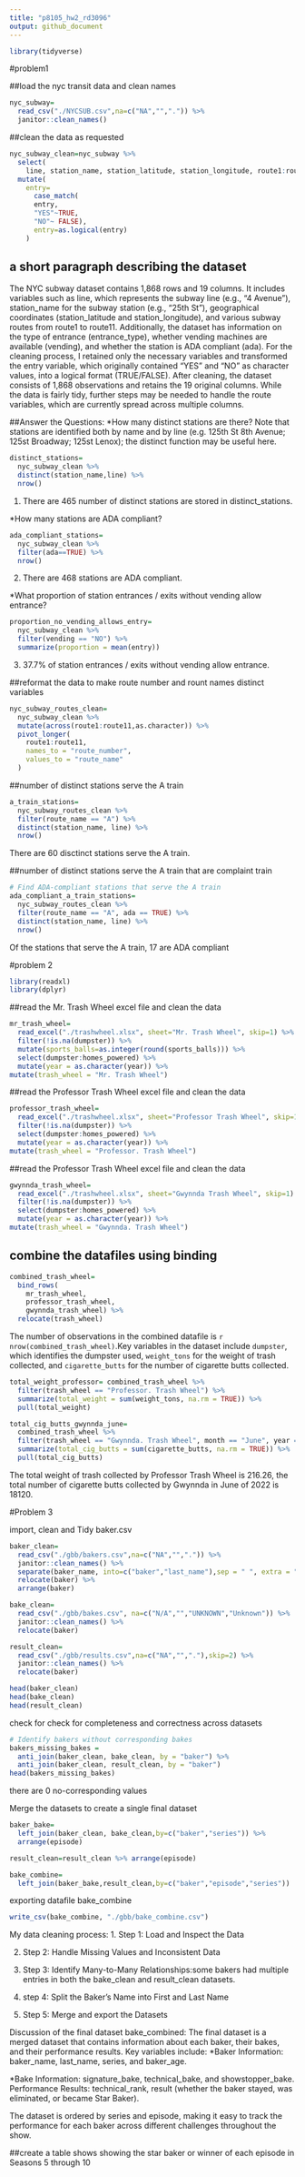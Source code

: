 ```yaml
---
title: "p8105_hw2_rd3096"
output: github_document
---
```


```r
library(tidyverse)
```

#problem1 

##load the nyc transit data and clean names
```r
nyc_subway=
  read_csv("./NYCSUB.csv",na=c("NA","",".")) %>% 
  janitor::clean_names()
```

##clean the data as requested 
```r
nyc_subway_clean=nyc_subway %>% 
  select(
    line, station_name, station_latitude, station_longitude, route1:route11, entry, vending, entrance_type, ada) %>% 
  mutate(
    entry=
      case_match(
      entry,
      "YES"~TRUE,
      "NO"~ FALSE),
      entry=as.logical(entry)
    )
```

## a short paragraph describing the dataset
The NYC subway dataset contains 1,868 rows and 19 columns. It includes variables such as line, which represents the subway line (e.g., "4 Avenue"), station_name for the subway station (e.g., "25th St"), geographical coordinates (station_latitude and station_longitude), and various subway routes from route1 to route11. Additionally, the dataset has information on the type of entrance (entrance_type), whether vending machines are available (vending), and whether the station is ADA compliant (ada).
For the cleaning process, I retained only the necessary variables and transformed the entry variable, which originally contained "YES" and "NO" as character values, into a logical format (TRUE/FALSE). After cleaning, the dataset consists of 1,868 observations and retains the 19 original columns. While the data is fairly tidy, further steps may be needed to handle the route variables, which are currently spread across multiple columns.

##Answer the Questions:
*How many distinct stations are there? Note that stations are identified both by name and by line (e.g. 125th St 8th Avenue; 125st Broadway; 125st Lenox); the distinct function may be useful here.

```r
distinct_stations=
  nyc_subway_clean %>% 
  distinct(station_name,line) %>% 
  nrow()
```
1. There are 465 number of distinct stations are stored in distinct_stations.

*How many stations are ADA compliant?
```r
ada_compliant_stations=
  nyc_subway_clean %>% 
  filter(ada==TRUE) %>% 
  nrow()
```
2. There are 468 stations are ADA compliant.

*What proportion of station entrances / exits without vending allow entrance?
```r
proportion_no_vending_allows_entry=
  nyc_subway_clean %>%
  filter(vending == "NO") %>%
  summarize(proportion = mean(entry))
```
3. 37.7% of station entrances / exits without vending allow entrance.

##reformat the data to make route number and rount names distinct variables
```r
nyc_subway_routes_clean= 
  nyc_subway_clean %>%
  mutate(across(route1:route11,as.character)) %>% 
  pivot_longer(
    route1:route11, 
    names_to = "route_number", 
    values_to = "route_name" 
  )
```

##number of distinct stations serve the A train
```r
a_train_stations=
  nyc_subway_routes_clean %>%
  filter(route_name == "A") %>% 
  distinct(station_name, line) %>% 
  nrow()
```
There are 60 disctinct stations serve the A train.

##number of distinct stations serve the A train that are complaint train
```r
# Find ADA-compliant stations that serve the A train
ada_compliant_a_train_stations=
  nyc_subway_routes_clean %>%
  filter(route_name == "A", ada == TRUE) %>%
  distinct(station_name, line) %>% 
  nrow()
```
Of the stations that serve the A train, 17 are ADA compliant

#problem 2
```r
library(readxl)
library(dplyr)
```

##read the Mr. Trash Wheel excel file and clean the data
```r
mr_trash_wheel=
  read_excel("./trashwheel.xlsx", sheet="Mr. Trash Wheel", skip=1) %>% janitor::clean_names() %>% 
  filter(!is.na(dumpster)) %>% 
  mutate(sports_balls=as.integer(round(sports_balls))) %>%
  select(dumpster:homes_powered) %>% 
  mutate(year = as.character(year)) %>% 
mutate(trash_wheel = "Mr. Trash Wheel")
```
##read the Professor Trash Wheel excel file and clean the data
```r
professor_trash_wheel=
  read_excel("./trashwheel.xlsx", sheet="Professor Trash Wheel", skip=1) %>% janitor::clean_names() %>% 
  filter(!is.na(dumpster)) %>% 
  select(dumpster:homes_powered) %>% 
  mutate(year = as.character(year)) %>% 
mutate(trash_wheel = "Professor. Trash Wheel")
```
##read the Professor Trash Wheel excel file and clean the data
```r
gwynnda_trash_wheel=
  read_excel("./trashwheel.xlsx", sheet="Gwynnda Trash Wheel", skip=1) %>% janitor::clean_names() %>% 
  filter(!is.na(dumpster)) %>% 
  select(dumpster:homes_powered) %>% 
  mutate(year = as.character(year)) %>% 
mutate(trash_wheel = "Gwynnda. Trash Wheel")
```

## combine the datafiles using binding
```r
combined_trash_wheel=
  bind_rows(
    mr_trash_wheel, 
    professor_trash_wheel, 
    gwynnda_trash_wheel) %>% 
  relocate(trash_wheel)
```

The number of observations in the combined datafile is `r nrow(combined_trash_wheel)`.Key variables in the dataset include `dumpster`, which identifies the dumpster used, `weight_tons` for the weight of trash collected, and `cigarette_butts` for the number of cigarette butts collected.

```r
total_weight_professor= combined_trash_wheel %>%
  filter(trash_wheel == "Professor. Trash Wheel") %>%
  summarize(total_weight = sum(weight_tons, na.rm = TRUE)) %>%
  pull(total_weight)

total_cig_butts_gwynnda_june=
  combined_trash_wheel %>%
  filter(trash_wheel == "Gwynnda. Trash Wheel", month == "June", year == "2022") %>%
  summarize(total_cig_butts = sum(cigarette_butts, na.rm = TRUE)) %>%
  pull(total_cig_butts)
```
The total weight of trash collected by Professor Trash Wheel is 216.26, the total number of cigarette butts collected by Gwynnda in June of 2022 is 18120.


#Problem 3

import, clean and Tidy baker.csv

```r
baker_clean=
  read_csv("./gbb/bakers.csv",na=c("NA","",".")) %>% 
  janitor::clean_names() %>% 
  separate(baker_name, into=c("baker","last_name"),sep = " ", extra = "merge") %>% 
  relocate(baker) %>% 
  arrange(baker)

bake_clean=
  read_csv("./gbb/bakes.csv", na=c("N/A","","UNKNOWN","Unknown")) %>%
  janitor::clean_names() %>% 
  relocate(baker)

result_clean=
  read_csv("./gbb/results.csv",na=c("NA","","."),skip=2) %>% 
  janitor::clean_names() %>% 
  relocate(baker)

head(baker_clean)
head(bake_clean)
head(result_clean)
```

check for check for completeness and correctness across datasets 
```r
# Identify bakers without corresponding bakes
bakers_missing_bakes =
  anti_join(baker_clean, bake_clean, by = "baker") %>% 
  anti_join(baker_clean, result_clean, by = "baker")
head(bakers_missing_bakes)
```
there are 0 no-corresponding values

Merge the datasets to create a single final dataset
```r
baker_bake=
  left_join(baker_clean, bake_clean,by=c("baker","series")) %>% 
  arrange(episode)

result_clean=result_clean %>% arrange(episode)

bake_combine=
  left_join(baker_bake,result_clean,by=c("baker","episode","series")) 
```

exporting datafile bake_combine

```r
write_csv(bake_combine, "./gbb/bake_combine.csv")
```

My data cleaning process:
1. Step 1: Load and Inspect the Data

2. Step 2: Handle Missing Values and Inconsistent Data

3. Step 3: Identify Many-to-Many Relationships:some bakers had multiple
entries in both the bake_clean and result_clean datasets.

4. step 4: Split the Baker's Name into First and Last Name

5. Step 5: Merge and export the Datasets

Discussion of the final dataset bake_combined:
The final dataset is a merged dataset that contains information about each baker, their bakes, and their performance results. Key variables include:
*Baker Information: baker_name, last_name, series, and baker_age.

*Bake Information: signature_bake, technical_bake, and showstopper_bake.
Performance Results: technical_rank, result (whether the baker stayed, was eliminated, or became Star Baker).

The dataset is ordered by series and episode, making it easy to track the performance for each baker across different challenges throughout the show.

##create a table shows showing the star baker or winner of each episode in Seasons 5 through 10
```r

```

